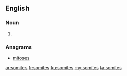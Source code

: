 ==English==

===Noun===
{{head|en|plural}}

# {{plural of|somite|lang=en}}

===Anagrams===
* [[mitoses#English|mitoses]]

[[ar:somites]]
[[fr:somites]]
[[ku:somites]]
[[my:somites]]
[[ta:somites]]
